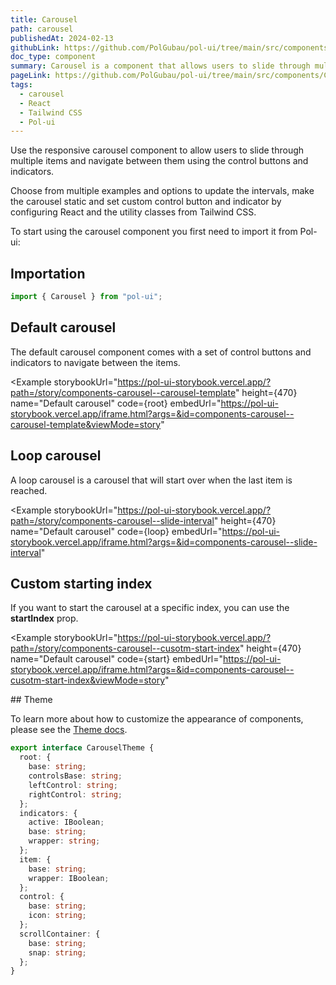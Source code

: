 ```yaml
---
title: Carousel
path: carousel
publishedAt: 2024-02-13
githubLink: https://github.com/PolGubau/pol-ui/tree/main/src/components/Carousel
doc_type: component
summary: Carousel is a component that allows users to slide through multiple items and navigate between them using the control buttons and indicators.
pageLink: https://github.com/PolGubau/pol-ui/tree/main/src/components/Carousel
tags:
  - carousel
  - React
  - Tailwind CSS
  - Pol-ui
---
```





Use the responsive carousel component to allow users to slide through multiple items and navigate between them using the control buttons and indicators.

Choose from multiple examples and options to update the intervals, make the carousel static and set custom control button and indicator by configuring React and the utility classes from Tailwind CSS.

To start using the carousel component you first need to import it from Pol-ui:

## Importation

```jsx
import { Carousel } from "pol-ui";
```

## Default carousel

The default carousel component comes with a set of control buttons and indicators to navigate between the items.

<Example
  storybookUrl="https://pol-ui-storybook.vercel.app/?path=/story/components-carousel--carousel-template"
  height={470}
  name="Default carousel"
  code={root}
  embedUrl="https://pol-ui-storybook.vercel.app/iframe.html?args=&id=components-carousel--carousel-template&viewMode=story"
>
  <RootCode />
</Example>


## Loop carousel

A loop carousel is a carousel that will start over when the last item is reached.

<Example
  storybookUrl="https://pol-ui-storybook.vercel.app/?path=/story/components-carousel--slide-interval"
  height={470}
  name="Default carousel"
  code={loop}
  embedUrl="https://pol-ui-storybook.vercel.app/iframe.html?args=&id=components-carousel--slide-interval"
>
  <LoopCode />
</Example>

## Custom starting index

If you want to start the carousel at a specific index, you can use the **startIndex** prop.

<Example
  storybookUrl="https://pol-ui-storybook.vercel.app/?path=/story/components-carousel--cusotm-start-index"
  height={470}
  name="Default carousel"
  code={start}
  embedUrl="https://pol-ui-storybook.vercel.app/iframe.html?args=&id=components-carousel--cusotm-start-index&viewMode=story"
>
  <StartCode />
</Example>
## Theme

To learn more about how to customize the appearance of components, please see the [Theme docs](/docs/theming).

```ts
export interface CarouselTheme {
  root: {
    base: string;
    controlsBase: string;
    leftControl: string;
    rightControl: string;
  };
  indicators: {
    active: IBoolean;
    base: string;
    wrapper: string;
  };
  item: {
    base: string;
    wrapper: IBoolean;
  };
  control: {
    base: string;
    icon: string;
  };
  scrollContainer: {
    base: string;
    snap: string;
  };
}
```
